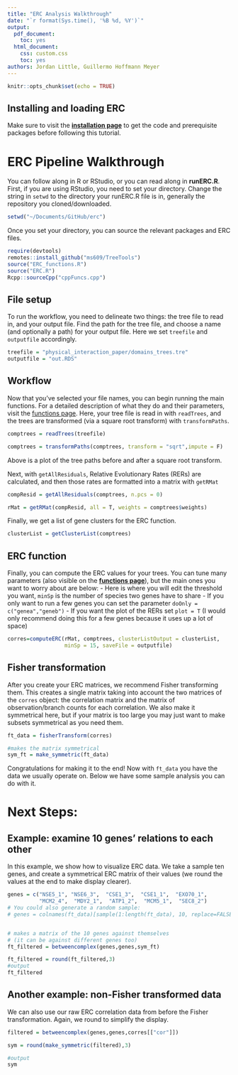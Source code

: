 ```yaml
---
title: "ERC Analysis Walkthrough"
date: "`r format(Sys.time(), '%B %d, %Y')`"
output:
  pdf_document:
    toc: yes
  html_document:
    css: custom.css
    toc: yes
authors: Jordan Little, Guillermo Hoffmann Meyer
---
```


```r
knitr::opts_chunk$set(echo = TRUE) 
```
\newpage
## Installing and loading ERC

Make sure to visit the [**installation page**](https://github.com/nclark-lab/erc/blob/main/install.md) to get the code and prerequisite packages before following this tutorial.

# ERC Pipeline Walkthrough
You can follow along in R or RStudio, or you can read along in **runERC.R**. First, if you are using RStudio, you need to set your directory. Change the string in `setwd` to the directory your runERC.R file is in, generally the repository you cloned/downloaded.

```r
setwd("~/Documents/GitHub/erc")
```

Once you set your directory, you can source the relevant packages and ERC files.

```r
require(devtools)
remotes::install_github("ms609/TreeTools")
source("ERC_functions.R")
source("ERC.R") 
Rcpp::sourceCpp("cppFuncs.cpp")
```

## File setup

To run the workflow, you need to delineate two things: the tree file to read in, and your output file. Find the path for the tree file, and choose a name (and optionally a path) for your output file. Here we set `treefile` and `outputfile` accordingly.

```r
treefile = "physical_interaction_paper/domains_trees.tre"
outputfile = "out.RDS"

```

## Workflow

Now that you've selected your file names, you can begin running the main functions. For a detailed description of what they do and their parameters, visit the [functions page](https://github.com/nclark-lab/erc/blob/main/functions.md). Here, your tree file is read in with `readTrees`, and the trees are transformed (via a square root transform) with `transformPaths`. 

```r
comptrees = readTrees(treefile)

comptrees = transformPaths(comptrees, transform = "sqrt",impute = F)
```
Above is a plot of the tree paths before and after a square root transform.

Next, with `getAllResiduals`, Relative Evolutionary Rates (RERs) are calculated, and then those rates are formatted into a matrix with `getRMat`
```r
compResid = getAllResiduals(comptrees, n.pcs = 0)

rMat = getRMat(compResid, all = T, weights = comptrees$weights)
```

Finally, we get a list of gene clusters for the ERC function.
```r
clusterList = getClusterList(comptrees)
```

## ERC function

Finally, you can compute the ERC values for your trees. You can tune many parameters (also visible on the [**functions page**](https://github.com/nclark-lab/erc/blob/main/functions.md)), but the main ones you want to worry about are below:
- Here is where you will edit the threshold you want, `minSp` is the number of species two genes have to share
- If you only want to run a few genes you can set the parameter `doOnly = c("genea","geneb")`
- If you want the plot of the RERs set `plot = T` (I would only recommend doing this for a few genes because it uses up a lot of space)
```r
corres=computeERC(rMat, comptrees, clusterListOutput = clusterList,
                  minSp = 15, saveFile = outputfile)
```

## Fisher transformation

After you create your ERC matrices, we recommend Fisher transforming them. This creates a single matrix taking into account the two matrices of the `corres` object: the correlation matrix and the matrix of observation/branch counts for each correlation. We also make it symmetrical here, but if your matrix is too large you may just want to make subsets symmetrical as you need them.

```r
ft_data = fisherTransform(corres)

#makes the matrix symmetrical
sym_ft = make_symmetric(ft_data)
```

Congratulations for making it to the end! Now with `ft_data` you have the data we usually operate on. Below we have some sample analysis you can do with it.


# Next Steps:

## Example: examine 10 genes' relations to each other

In this example, we show how to visualize ERC data. We take a sample ten genes, and create a symmetrical ERC matrix of their values (we round the values at the end to make display clearer).

```r
genes = c("NSE5_1", "NSE6_3",  "CSE1_3",  "CSE1_1",  "EXO70_1",
          "MCM2_4",  "MDY2_1",  "ATP1_2",  "MCM5_1",  "SEC8_2")
# You could also generate a random sample:
# genes = colnames(ft_data)[sample(1:length(ft_data), 10, replace=FALSE)]


# makes a matrix of the 10 genes against themselves 
# (it can be against different genes too)
ft_filtered = betweencomplex(genes,genes,sym_ft)

ft_filtered = round(ft_filtered,3)
#output
ft_filtered


```

## Another example: non-Fisher transformed data

We can also use our raw ERC correlation data from before the Fisher transformation. Again, we round to simplify the display.

```r


filtered = betweencomplex(genes,genes,corres[["cor"]])

sym = round(make_symmetric(filtered),3)

#output
sym
```